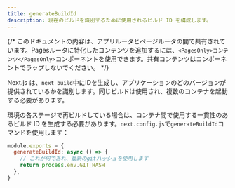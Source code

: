 ```yaml
---
title: generateBuildId
description: 現在のビルドを識別するために使用されるビルド ID を構成します。
---
```


{/* このドキュメントの内容は、アプリルータとページルータの間で共有されています。Pagesルータに特化したコンテンツを追加するには、`<PagesOnly>コンテンツ</PagesOnly>`コンポーネントを使用できます。共有コンテンツはコンポーネントでラップしないでください。 */}

Next.js は、`next build`中にIDを生成し、アプリケーションのどのバージョンが提供されているかを識別します。同じビルドは使用され、複数のコンテナを起動する必要があります。

環境の各ステージで再ビルドしている場合は、コンテナ間で使用する一貫性のあるビルド ID を生成する必要があります。`next.config.js`で`generateBuildId`コマンドを使用します：

```jsx title="next.config.js"
module.exports = {
  generateBuildId: async () => {
    // これが何であれ、最新のgitハッシュを使用します
    return process.env.GIT_HASH
  },
}
```